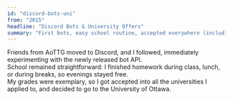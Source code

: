 ```yaml
---
id: "discord-bots-uni"
from: "2015"
headline: "Discord Bots & University Offers"
summary: "First bots, easy school routine, accepted everywhere (including Waterloo) but chose uOttawa."
---
```

Friends from AoTTG moved to Discord, and I followed, immediately experimenting with the newly released bot API.  
School remained straightforward: I finished homework during class, lunch, or during breaks, so evenings stayed free.  
My grades were exemplary, so I got accepted into all the universities I applied to, and decided to go to the University of Ottawa.
